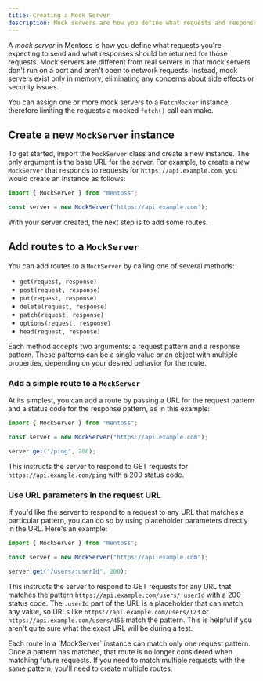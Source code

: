 ```yaml
---
title: Creating a Mock Server
description: Mock servers are how you define what requests and responses you want
---
```



A *mock server* in Mentoss is how you define what requests you're expecting to send and what responses should be returned for those requests. Mock servers are different from real servers in that mock servers don't run on a port and aren't open to network requests. Instead, mock servers exist only in memory, eliminating any concerns about side effects or security issues.

You can assign one or more mock servers to a `FetchMocker` instance, therefore limiting the requests a mocked `fetch()` call can make.

## Create a new `MockServer` instance

To get started, import the `MockServer` class and create a new instance. The only argument is the base URL for the server. For example, to create a new `MockServer` that responds to requests for `https://api.example.com`, you would create an instance as follows:

```js
import { MockServer } from "mentoss";

const server = new MockServer("https://api.example.com");
```

With your server created, the next step is to add some routes.

## Add routes to a `MockServer`

You can add routes to a `MockServer` by calling one of several methods:

* `get(request, response)`
* `post(request, response)`
* `put(request, response)`
* `delete(request, response)`
* `patch(request, response)`
* `options(request, response)`
* `head(request, response)`

Each method accepts two arguments: a request pattern and a response pattern. These patterns can be a single value or an object with multiple properties, depending on your desired behavior for the route.

### Add a simple route to a `MockServer`

At its simplest, you can add a route by passing a URL for the request pattern and a status code for the response pattern, as in this example:

```js
import { MockServer } from "mentoss";

const server = new MockServer("https://api.example.com");

server.get("/ping", 200);
```

This instructs the server to respond to GET requests for `https://api.example.com/ping` with a 200 status code.

### Use URL parameters in the request URL

If you'd like the server to respond to a request to any URL that matches a particular pattern, you can do so by using placeholder parameters directly in the URL. Here's an example:

```js
import { MockServer } from "mentoss";

const server = new MockServer("https://api.example.com");

server.get("/users/:userId", 200);
```

This instructs the server to respond to GET requests for any URL that matches the pattern `https://api.example.com/users/:userId` with a 200 status code. The `:userId` part of the URL is a placeholder that can match any value, so URLs like `https://api.example.com/users/123` or `https://api.example.com/users/456` match the pattern. This is helpful if you aren't quite sure what the exact URL will be during a test.

<Aside type="tip">
Each route in a `MockServer` instance can match only one request pattern. Once a pattern has matched, that route is no longer considered when matching future requests. If you need to match multiple requests with the same pattern, you'll need to create multiple routes.
</Aside>
